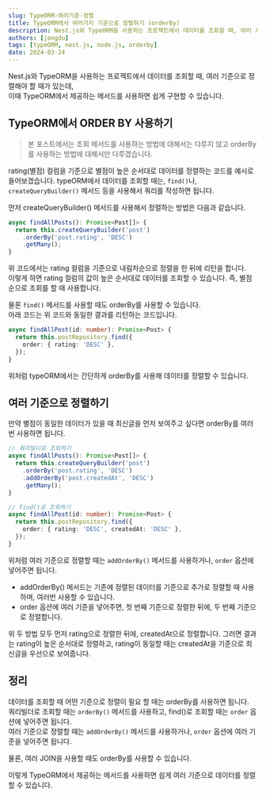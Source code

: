 ```yaml
---
slug: TypeORM-여러기준-정렬
title: TypeORM에서 여러가지 기준으로 정렬하기 (orderBy)
description: Nest.js와 TypeORM을 사용하는 프로젝트에서 데이터를 조회할 때, 여러 기준으로 정렬해야 할 때
authors: [jangdu]
tags: [typeORM, nest.js, node.js, orderby]
date: 2024-03-24
---
```


Nest.js와 TypeORM을 사용하는 프로젝트에서 데이터를 조회할 때, 여러 기준으로 정렬해야 할 때가 있는데, <br />
이때 TypeORM에서 제공하는 메서드를 사용하면 쉽게 구현할 수 있습니다.

## TypeORM에서 ORDER BY 사용하기

> 본 포스트에서는 조회 메서드를 사용하는 방법에 대해서는 다루지 않고 orderBy를 사용하는 방법에 대해서만 다루겠습니다.

rating(별점) 컬럼을 기준으로 별점이 높은 순서대로 데이터를 정렬하는 코드를 예시로 들어보겠습니다.
typeORM에서 데이터를 조회할 때는, `find()`나, `createQueryBuilder()` 메서드 등을 사용해서 쿼리를 작성하면 됩니다.

먼저 createQueryBuilder() 메서드를 사용해서 정렬하는 방법은 다음과 같습니다.

```typescript title="쿼리빌더로 조회하기"
async findAllPosts(): Promise<Post[]> {
  return this.createQueryBuilder('post')
    .orderBy('post.rating', 'DESC')
    .getMany();
}
```

위 코드에서는 rating 컬럼을 기준으로 내림차순으로 정렬을 한 뒤에 리턴을 합니다. <br />
이렇게 하면 rating 컬럼의 값이 높은 순서대로 데이터를 조회할 수 있습니다.
즉, 별점 순으로 조회를 할 때 사용합니다.

물론 `find()` 메서드를 사용할 때도 orderBy를 사용할 수 있습니다. <br />
아래 코드는 위 코드와 동일한 결과를 리턴하는 코드입니다.

```typescript title="find()로 조회하기"
async findAllPost(id: number): Promise<Post> {
  return this.postRepository.find({
    order: { rating: 'DESC' },
  });
}
```

위처럼 typeORM에서는 간단하게 orderBy를 사용해 데이터를 정렬할 수 있습니다.

## 여러 기준으로 정렬하기

만약 별점이 동일한 데이터가 있을 때 최신글을 먼저 보여주고 싶다면 orderBy를 여러번 사용하면 됩니다.

```typescript title="여러 기준으로 정렬하기"
// 쿼리빌더로 조회하기
async findAllPosts(): Promise<Post[]> {
  return this.createQueryBuilder('post')
    .orderBy('post.rating', 'DESC')
    .addOrderBy('post.createdAt', 'DESC')
    .getMany();
}

// find()로 조회하기
async findAllPost(id: number): Promise<Post> {
  return this.postRepository.find({
    order: { rating: 'DESC', createdAt: 'DESC' },
  });
}
```

위처럼 여러 기준으로 정렬할 때는 `addOrderBy()` 메서드를 사용하거나, `order` 옵션에 넣어주면 됩니다.

- addOrderBy() 메서드는 기존에 정렬된 데이터를 기준으로 추가로 정렬할 때 사용하며, 여러번 사용할 수 있습니다.
- order 옵션에 여러 기준을 넣어주면, 첫 번째 기준으로 정렬한 뒤에, 두 번째 기준으로 정렬합니다. <br />

위 두 방법 모두 먼저 rating으로 정렬한 뒤에, createdAt으로 정렬합니다.
그러면 결과는 rating이 높은 순서대로 정렬하고, rating이 동일할 때는 createdAt을 기준으로 최신글을 우선으로 보여줍니다.

## 정리

데이터를 조회할 때 어떤 기준으로 정렬이 필요 할 때는 orderBy를 사용하면 됩니다. <br />
쿼리빌더로 조회할 때는 `orderBy()` 메서드를 사용하고, find()로 조회할 때는 `order` 옵션에 넣어주면 됩니다. <br />
여러 기준으로 정렬할 때는 `addOrderBy()` 메서드를 사용하거나, `order` 옵션에 여러 기준을 넣어주면 됩니다.

물론, 여러 JOIN을 사용할 때도 orderBy를 사용할 수 있습니다. <br />

이렇게 TypeORM에서 제공하는 메서드를 사용하면 쉽게 여러 기준으로 데이터를 정렬할 수 있습니다.
